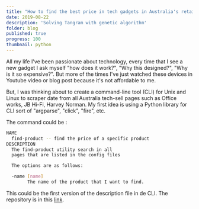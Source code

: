 ```yaml
---
title: "How to find the best price in tech gadgets in Australia's retail stores"
date: 2019-08-22
description: 'Solving Tangram with genetic algorithm'
folder: blog
published: true
progress: 100
thumbnail: python
---
```


All my life I've been passionate about technology, every time that I see a new
gadget I ask myself "how does it work?", "Why this designed?", "Why is it so
expensive?". But more of the times I've just watched these devices in Youtube
video or blog post because it's not affordable to me.

But, I was thinking about to create a command-line tool (CLI) for Unix and
Linux to scraper date from all Australia tech-sell pages such as Office works,
JB Hi-Fi, Harvey Norman. My first idea is using a Python library for CLI
sort of "argparse", "click", "fire", etc.

The command could be :

```Bash
NAME
  find-product -- find the price of a specific product
DESCRIPTION
  The find-product utility search in all
  pages that are listed in the config files

  The options are as follows:

  -name [name]
        The name of the product that I want to find.
```

This could be the first version of the description file in de CLI. The repository is in this [link](https://github.com/jadry92).
